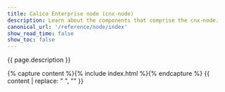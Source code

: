 ```yaml
---
title: Calico Enterprise node (cnx-node)
description: Learn about the components that comprise the cnx-node.
canonical_url: '/reference/node/index'
show_read_time: false
show_toc: false
---
```


{{ page.description }}

{% capture content %}{% include index.html %}{% endcapture %}
{{ content | replace: "    ", "" }}
